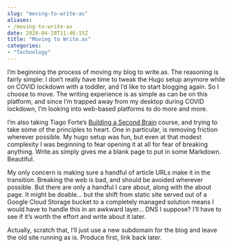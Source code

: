 ```yaml
---
slug: "moving-to-write-as"
aliases: 
- /moving-to-write-as
date: 2020-04-28T11:46:15Z
title: "Moving to Write.as"
categories:
- "Technology"
---
```


I'm beginning the process of moving my blog to write.as.
<!--more-->
The reasoning is fairly simple: I don't really have time to tweak the Hugo setup anymore while on COVID lockdown with a toddler, and I'd like to start blogging again. So I choose to move. The writing experience is as simple as can be on this platform, and since I'm trapped away from my desktop during COVID lockdown, I'm looking into web-based platforms to do more and more.

I'm also taking Tiago Forte's [Building a Second Brain](https://www.buildingasecondbrain.com/) course, and trying to take some of the principles to heart. One in particular, is removing friction wherever possible. My hugo setup was fun, but even at that modest complexity I was beginning to fear opening it at all for fear of breaking anything. Write.as simply gives me a blank page to put in some Markdown. Beautiful.

My only concern is making sure a handful of article URLs make it in the transition. Breaking the web is bad, and should be avoided wherever possible. But there are only a handful I care about, along with the about page. It might be doable... but the shift from static site served out of a Google Cloud Storage bucket to a completely managed solution means I would have to handle this in an awkward layer... DNS I suppose? I'll have to see if it's worth the effort and write about it later.

Actually, scratch that, I'll just use a new subdomain for the blog and leave the old site running as is. Produce first, link back later.